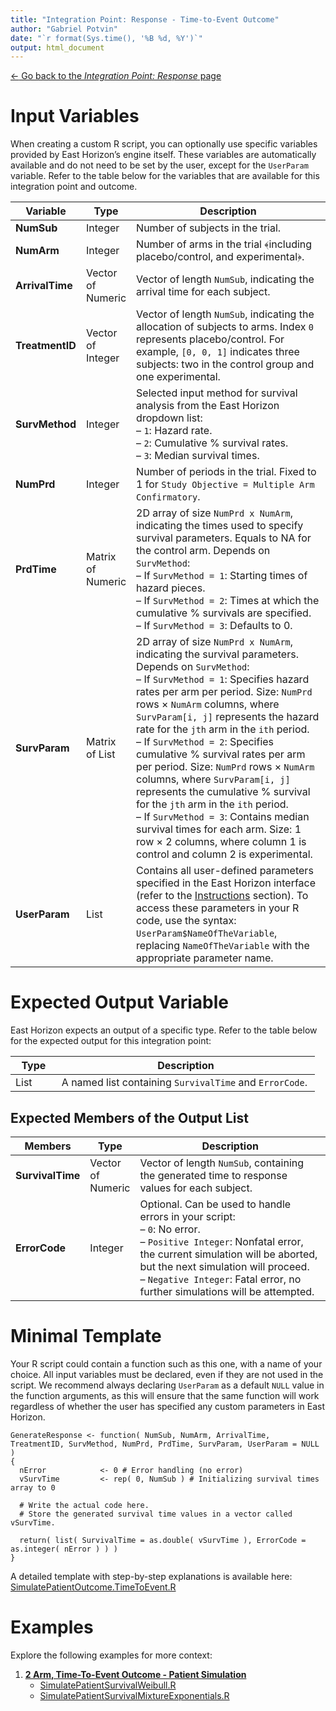 ```yaml
---
title: "Integration Point: Response - Time-to-Event Outcome"
author: "Gabriel Potvin"
date: "`r format(Sys.time(), '%B %d, %Y')`"
output: html_document
---
```


[$\leftarrow$ Go back to the *Integration Point: Response* page](IntegrationPointResponse.html)

# Input Variables

When creating a custom R script, you can optionally use specific variables provided by East Horizon's engine itself. These variables are automatically available and do not need to be set by the user, except for the `UserParam` variable. Refer to the table below for the variables that are available for this integration point and outcome.

| **Variable**   | **Type** | **Description**                                                                 |
|----------------|--------------|---------------------------------------------------------------------------------|
|**NumSub**|Integer|Number of subjects in the trial.|
|**NumArm**|Integer|Number of arms in the trial ﴾including placebo/control, and experimental﴿.|
|**ArrivalTime**|Vector of Numeric|Vector of length `NumSub`, indicating the arrival time for each subject.|
|**TreatmentID**|Vector of Integer|Vector of length `NumSub`, indicating the allocation of subjects to arms. Index `0` represents placebo/control. For example, `[0, 0, 1]` indicates three subjects: two in the control group and one experimental. |
|**SurvMethod**|Integer|Selected input method for survival analysis from the East Horizon dropdown list:<br>– `1`: Hazard rate.<br>– `2`: Cumulative % survival rates.<br>– `3`: Median survival times.|
|**NumPrd**|Integer|Number of periods in the trial. Fixed to 1 for `Study Objective = Multiple Arm Confirmatory`.|
|**PrdTime**|Matrix of Numeric|2D array of size `NumPrd x NumArm`, indicating the times used to specify survival parameters. Equals to NA for the control arm. Depends on `SurvMethod`:<br>– If `SurvMethod = 1`: Starting times of hazard pieces.<br>– If `SurvMethod = 2`: Times at which the cumulative % survivals are specified.<br>– If `SurvMethod = 3`: Defaults to 0.|
|**SurvParam**|Matrix of List|2D array of size `NumPrd x NumArm`, indicating the survival parameters. Depends on `SurvMethod`:<br>– If `SurvMethod = 1`: Specifies hazard rates per arm per period. Size: `NumPrd` rows $\times$ `NumArm` columns, where `SurvParam[i, j]` represents the hazard rate for the `jth` arm in the `ith` period.<br>– If `SurvMethod = 2`: Specifies cumulative % survival rates per arm per period. Size: `NumPrd` rows $\times$ `NumArm` columns, where `SurvParam[i, j]` represents the cumulative % survival for the `jth` arm in the `ith` period.<br>– If `SurvMethod = 3`: Contains median survival times for each arm. Size: 1 row $\times$ 2 columns, where column 1 is control and column 2 is experimental.|
| **UserParam**  | List     | Contains all user-defined parameters specified in the East Horizon interface (refer to the [Instructions](IntegrationPointResponse.html#instructions) section). To access these parameters in your R code, use the syntax: `UserParam$NameOfTheVariable`, replacing `NameOfTheVariable` with the appropriate parameter name. |

# Expected Output Variable

East Horizon expects an output of a specific type. Refer to the table below for the expected output for this integration point:

| **Type**  | **Description**                                                                                  |
|------------------|--------------------------------------------------------------------------------------------------|
| List  | A named list containing `SurvivalTime` and `ErrorCode`.                    |

## Expected Members of the Output List

| **Members**     | **Type**  | **Description**                                                                                  |
|----------------|--------------|---------------------------------------------------------------------------------|
| **SurvivalTime**   | Vector of Numeric  | Vector of length `NumSub`, containing the generated time to response values for each subject.                  |
| **ErrorCode**   | Integer  | Optional. Can be used to handle errors in your script:<br>– `0`: No error.<br> – `Positive Integer`: Nonfatal error, the current simulation will be aborted, but the next simulation will proceed.<br>– `Negative Integer`: Fatal error, no further simulations will be attempted.                  |

# Minimal Template

Your R script could contain a function such as this one, with a name of your choice. All input variables must be declared, even if they are not used in the script. We recommend always declaring `UserParam` as a default `NULL` value in the function arguments, as this will ensure that the same function will work regardless of whether the user has specified any custom parameters in East Horizon.

```
GenerateResponse <- function( NumSub, NumArm, ArrivalTime, TreatmentID, SurvMethod, NumPrd, PrdTime, SurvParam, UserParam = NULL )
{
  nError        	<- 0 # Error handling (no error)
  vSurvTime     	<- rep( 0, NumSub ) # Initializing survival times array to 0	
  
  # Write the actual code here.
  # Store the generated survival time values in a vector called vSurvTime.

  return( list( SurvivalTime = as.double( vSurvTime ), ErrorCode = as.integer( nError ) ) )
}
```

A detailed template with step-by-step explanations is available here: [SimulatePatientOutcome.TimeToEvent.R](https://github.com/Cytel-Inc/CyneRgy/blob/main/inst/Templates/SimulatePatientOutcome.TimeToEvent.R) 

# Examples

Explore the following examples for more context:

1. [**2 Arm, Time-To-Event Outcome - Patient Simulation**](2ArmTimeToEventOutcomePatientSimulationDescription.html)
    - [SimulatePatientSurvivalWeibull.R](https://github.com/Cytel-Inc/CyneRgy/blob/main/inst/Examples/2ArmTimeToEventOutcomePatientSimulation/R/SimulatePatientSurvivalWeibull.R)
    - [SimulatePatientSurvivalMixtureExponentials.R](https://github.com/Cytel-Inc/CyneRgy/blob/main/inst/Examples/2ArmTimeToEventOutcomePatientSimulation/R/SimulatePatientSurvivalMixtureExponentials.R)

